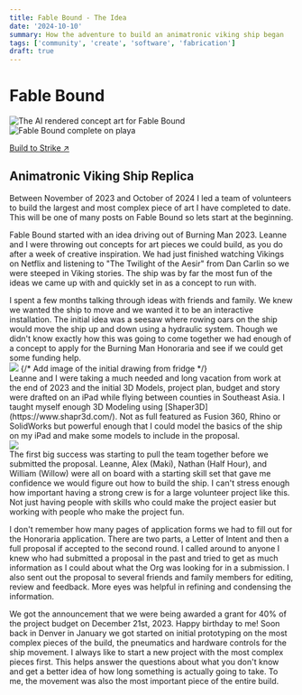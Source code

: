 ```yaml
---
title: Fable Bound - The Idea
date: '2024-10-10'
summary: How the adventure to build an animatronic viking ship began
tags: ['community', 'create', 'software', 'fabrication']
draft: true
---
```


# Fable Bound

<div class="slider">
  <img
    src="/static/images/blog/fable_bound/concept.jpg"
    class="w-full"
    alt="The AI rendered concept art for Fable Bound"
  />
  <img
    src="/static/images/blog/fable_bound/complete.jpg"
    class="w-full"
    alt="Fable Bound complete on playa"
  />
</div>
<div class="navigation-button">
  <span class="dot active" onclick="changeSlide(0)"></span>
  <span class="dot" onclick="changeSlide(1)"></span>
  <span class="dot" onclick="changeSlide(2)"></span>
</div>

[Build to Strike ↗ ](https://buildtostrike.org/)

## Animatronic Viking Ship Replica

Between November of 2023 and October of 2024 I led a team of volunteers to build the largest and most complex piece of art I have completed to date. This will be one of many posts on Fable Bound so lets start at the beginning.

Fable Bound started with an idea driving out of Burning Man 2023. Leanne and I were throwing out concepts for art pieces we could build, as you do after a week of creative inspiration. We had just finished watching Vikings on Netflix and listening to "The Twilight of the Aesir" from Dan Carlin so we were steeped in Viking stories. The ship was by far the most fun of the ideas we came up with and quickly set in as a concept to run with.

<div class="flex flex-row">
  <div class="basis-1/2 pr-2">
    I spent a few months talking through ideas with friends and family. We knew we wanted the ship
    to move and we wanted it to be an interactive installation. The initial idea was a seesaw where
    rowing oars on the ship would move the ship up and down using a hydraulic system. Though we
    didn't know exactly how this was going to come together we had enough of a concept to apply for
    the Burning Man Honoraria and see if we could get some funding help.
  </div>
  <div class="basis-1/2">
    <img src="/static/images/blog/fable_bound/concept.jpg" class="w-full" />
    {/* Add image of the initial drawing from fridge */}
  </div>
</div>
Leanne and I were taking a much needed and long vacation from work at the end of 2023 and the initial
3D Models, project plan, budget and story were drafted on an iPad while flying between counties in Southeast
Asia. I taught myself enough 3D Modeling using [Shaper3D](https://www.shapr3d.com/). Not as full featured
as Fusion 360, Rhino or SolidWorks but powerful enough that I could model the basics of the ship on my
iPad and make some models to include in the proposal.
<div class="flex flex-row">
  <div class="basis-1/2 pr-2">
    <img src="/static/images/blog/fable_bound/fb_3d_model.jpg" class="w-full" />
  </div>
  <div class="basis-1/2 pl-2">
    The first big success was starting to pull the team together before we submitted the proposal.
    Leanne, Alex (Maki), Nathan (Half Hour), and William (Willow) were all on board with a starting
    skill set that gave me confidence we would figure out how to build the ship. I can't stress
    enough how important having a strong crew is for a large volunteer project like this. Not just
    having people with skills who could make the project easier but working with people who make the
    project fun.
  </div>
</div>

I don't remember how many pages of application forms we had to fill out for the Honoraria application. There are two parts, a Letter of Intent and then a full proposal if accepted to the second round. I called around to anyone I knew who had submitted a proposal in the past and tried to get as much information as I could about what the Org was looking for in a submission. I also sent out the proposal to several friends and family members for editing, review and feedback. More eyes was helpful in refining and condensing the information.

We got the announcement that we were being awarded a grant for 40% of the project budget on December 21st, 2023. Happy birthday to me! Soon back in Denver in January we got started on initial prototyping on the most complex pieces of the build, the pneumatics and hardware controls for the ship movement. I always like to start a new project with the most complex pieces first. This helps answer the questions about what you don't know and get a better idea of how long something is actually going to take. To me, the movement was also the most important piece of the entire build.
